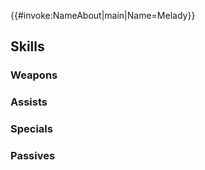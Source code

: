 {{#invoke:NameAbout|main|Name=Melady}}{{HeroPage Tabs}}
{{Hero Infobox
|Name=Melady
|Title=Crimson Rider
|WeaponType=Blue Lance
|MoveType=Flying
|Origin=Fire Emblem: The Binding Blade
|Gender=Female
|actorEN=Morgan Berry
|actorJP=七瀬彩夏
|artist=kiyu
|artist-extra=Trys Inc.
|randomStartTime=2020-12-17T07:00:00Z
|additionDate=November 17, 2020
|releaseDate=November 17, 2020
|poolDate=December 7, 2020
|poolRarities=5
|cv1=5
|cv2=500600
|TagID=ミレディ
|InternalID=588
|Properties=specRate_202308
|description=A wyvern rider who accompanies Guinivere. Though she is conflicted about opposing her homeland, she is loyal to her lady. Appears in Fire Emblem: The Binding Blade.
}}
{{Stats Page
|Lv1HP=19|Lv1ATK=10|Lv1SPD=7|Lv1DEF=11|Lv1RES=4
|GRHP=50|GRATK=70|GRSPD=60|GRDEF=70|GRRES=30
}}
==Skills==
===Weapons===
{{Weapons Table
|weapon1=Iron Lance
|weapon1Default=1
|weapon1Unlock=1
|weapon2=Steel Lance
|weapon2Default=2
|weapon2Unlock=2
|weapon3=Instant Lance
|weapon3Default=4
|weapon3Unlock=3
|weapon4=Instant Lance+
|weapon4Default=5
|weapon4Unlock=5
|weapon5=Crimson Lance
|weapon5Default=
|weapon5Unlock=5
}}
===Assists===
{{Assists Table}}
===Specials===
{{Specials Table
|special1=Glowing Ember
|special1Default=4
|special1Unlock=3
|special2=Bonfire
|special2Unlock=4
}}
===Passives===
{{Passives Table
|passiveA1=Atk/Def Solo 1
|passiveA2=Atk/Def Solo 2
|passiveA3=Atk/Def Solo 3
|passiveA4=Atk/Def Solo 4
|passiveA1Unlock=2
|passiveA2Unlock=3
|passiveA3Unlock=4
|passiveA4Unlock=5
|passiveB1=Wyvern Flight 1
|passiveB2=Wyvern Flight 2
|passiveB3=Wyvern Flight 3
|passiveB1Unlock=1
|passiveB2Unlock=2
|passiveB3Unlock=4
}}
{{Heroes Navbox}}